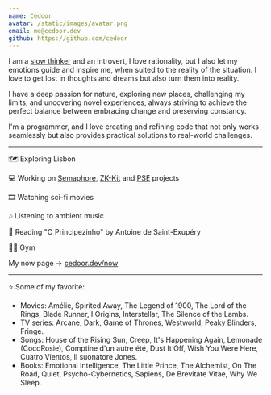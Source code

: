 ```yaml
---
name: Cedoor
avatar: /static/images/avatar.png
email: me@cedoor.dev
github: https://github.com/cedoor
---
```


I am a [slow thinker](https://sive.rs/slow) and an introvert, I love rationality, but I also let my emotions guide and inspire me, when suited to the reality of the situation. I love to get lost in thoughts and dreams but also turn them into reality.

I have a deep passion for nature, exploring new places, challenging my limits, and uncovering novel experiences, always striving to achieve the perfect balance between embracing change and preserving constancy.

I'm a programmer, and I love creating and refining code that not only works seamlessly but also provides practical solutions to real-world challenges.

---

🗺️ Exploring Lisbon

💻 Working on [Semaphore](https://github.com/semaphore-protocol), [ZK-Kit](https://github.com/privacy-scaling-explorations/zk-kit) and [PSE](https://pse.dev) projects

🎞️ Watching sci-fi movies

🎶 Listening to ambient music

📖 Reading "O Principezinho" by Antoine de Saint-Exupéry

🏋🏼 Gym

My now page -> [cedoor.dev/now](/now)

---

⭐ Some of my favorite:

- Movies: Amélie, Spirited Away, The Legend of 1900, The Lord of the Rings, Blade Runner, I Origins, Interstellar, The Silence of the Lambs.
- TV series: Arcane, Dark, Game of Thrones, Westworld, Peaky Blinders, Fringe.
- Songs: House of the Rising Sun, Creep, It's Happening Again, Lemonade (CocoRosie), Comptine d'un autre été, Dust It Off, Wish You Were Here, Cuatro Vientos, Il suonatore Jones.
- Books: Emotional Intelligence, The Little Prince, The Alchemist, On The Road, Quiet, Psycho-Cybernetics, Sapiens, De Brevitate Vitae, Why We Sleep.

